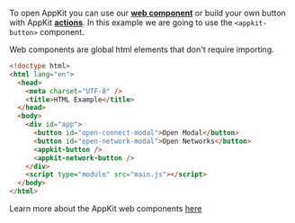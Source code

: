 To open AppKit you can use our [**web component**](/appkit/javascript/core/components) or build your own button with AppKit [**actions**](/appkit/javascript/core/actions#open-and-close-the-modal).
In this example we are going to use the `<appkit-button>` component.

Web components are global html elements that don't require importing.

```html {11,12}
<!doctype html>
<html lang="en">
  <head>
    <meta charset="UTF-8" />
    <title>HTML Example</title>
  </head>
  <body>
    <div id="app">
      <button id="open-connect-modal">Open Modal</button>
      <button id="open-network-modal">Open Networks</button>
      <appkit-button />
      <appkit-network-button />
    </div>
    <script type="module" src="main.js"></script>
  </body>
</html>
```

Learn more about the AppKit web components [here](/appkit/javascript/core/components)
